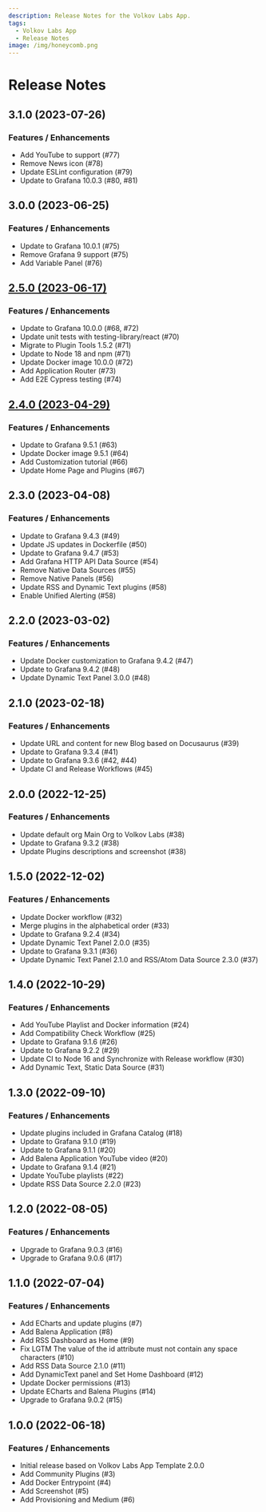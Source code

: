 ```yaml
---
description: Release Notes for the Volkov Labs App.
tags:
  - Volkov Labs App
  - Release Notes
image: /img/honeycomb.png
---
```


# Release Notes

## 3.1.0 (2023-07-26)

### Features / Enhancements

- Add YouTube to support (#77)
- Remove News icon (#78)
- Update ESLint configuration (#79)
- Update to Grafana 10.0.3 (#80, #81)

## 3.0.0 (2023-06-25)

### Features / Enhancements

- Update to Grafana 10.0.1 (#75)
- Remove Grafana 9 support (#75)
- Add Variable Panel (#76)

## [2.5.0 (2023-06-17)](/blog/volkovlabs-app-2.5.0-20230617/)

### Features / Enhancements

- Update to Grafana 10.0.0 (#68, #72)
- Update unit tests with testing-library/react (#70)
- Migrate to Plugin Tools 1.5.2 (#71)
- Update to Node 18 and npm (#71)
- Update Docker image 10.0.0 (#72)
- Add Application Router (#73)
- Add E2E Cypress testing (#74)

## [2.4.0 (2023-04-29)](/blog/volkovlabs-app-2.4.0-20230430/)

### Features / Enhancements

- Update to Grafana 9.5.1 (#63)
- Update Docker image 9.5.1 (#64)
- Add Customization tutorial (#66)
- Update Home Page and Plugins (#67)

## 2.3.0 (2023-04-08)

### Features / Enhancements

- Update to Grafana 9.4.3 (#49)
- Update JS updates in Dockerfile (#50)
- Update to Grafana 9.4.7 (#53)
- Add Grafana HTTP API Data Source (#54)
- Remove Native Data Sources (#55)
- Remove Native Panels (#56)
- Update RSS and Dynamic Text plugins (#58)
- Enable Unified Alerting (#58)

## 2.2.0 (2023-03-02)

### Features / Enhancements

- Update Docker customization to Grafana 9.4.2 (#47)
- Update to Grafana 9.4.2 (#48)
- Update Dynamic Text Panel 3.0.0 (#48)

## 2.1.0 (2023-02-18)

### Features / Enhancements

- Update URL and content for new Blog based on Docusaurus (#39)
- Update to Grafana 9.3.4 (#41)
- Update to Grafana 9.3.6 (#42, #44)
- Update CI and Release Workflows (#45)

## 2.0.0 (2022-12-25)

### Features / Enhancements

- Update default org Main Org to Volkov Labs (#38)
- Update to Grafana 9.3.2 (#38)
- Update Plugins descriptions and screenshot (#38)

## 1.5.0 (2022-12-02)

### Features / Enhancements

- Update Docker workflow (#32)
- Merge plugins in the alphabetical order (#33)
- Update to Grafana 9.2.4 (#34)
- Update Dynamic Text Panel 2.0.0 (#35)
- Update to Grafana 9.3.1 (#36)
- Update Dynamic Text Panel 2.1.0 and RSS/Atom Data Source 2.3.0 (#37)

## 1.4.0 (2022-10-29)

### Features / Enhancements

- Add YouTube Playlist and Docker information (#24)
- Add Compatibility Check Workflow (#25)
- Update to Grafana 9.1.6 (#26)
- Update to Grafana 9.2.2 (#29)
- Update CI to Node 16 and Synchronize with Release workflow (#30)
- Add Dynamic Text, Static Data Source (#31)

## 1.3.0 (2022-09-10)

### Features / Enhancements

- Update plugins included in Grafana Catalog (#18)
- Update to Grafana 9.1.0 (#19)
- Update to Grafana 9.1.1 (#20)
- Add Balena Application YouTube video (#20)
- Update to Grafana 9.1.4 (#21)
- Update YouTube playlists (#22)
- Update RSS Data Source 2.2.0 (#23)

## 1.2.0 (2022-08-05)

### Features / Enhancements

- Upgrade to Grafana 9.0.3 (#16)
- Upgrade to Grafana 9.0.6 (#17)

## 1.1.0 (2022-07-04)

### Features / Enhancements

- Add ECharts and update plugins (#7)
- Add Balena Application (#8)
- Add RSS Dashboard as Home (#9)
- Fix LGTM The value of the id attribute must not contain any space characters (#10)
- Add RSS Data Source 2.1.0 (#11)
- Add DynamicText panel and Set Home Dashboard (#12)
- Update Docker permissions (#13)
- Update ECharts and Balena Plugins (#14)
- Upgrade to Grafana 9.0.2 (#15)

## 1.0.0 (2022-06-18)

### Features / Enhancements

- Initial release based on Volkov Labs App Template 2.0.0
- Add Community Plugins (#3)
- Add Docker Entrypoint (#4)
- Add Screenshot (#5)
- Add Provisioning and Medium (#6)
